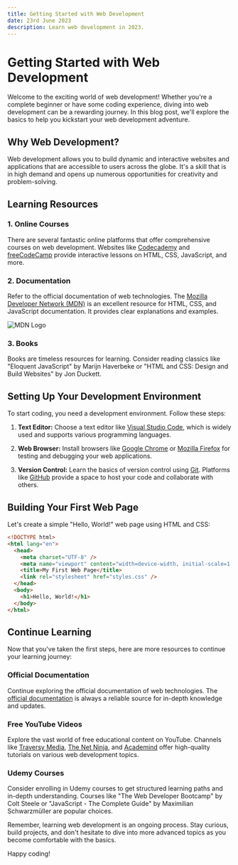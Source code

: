 ---
title: Getting Started with Web Development
date: 23rd June 2023
description: Learn web development in 2023.
---

# Getting Started with Web Development

Welcome to the exciting world of web development! Whether you're a complete beginner or have some coding experience, diving into web development can be a rewarding journey. In this blog post, we'll explore the basics to help you kickstart your web development adventure.

## Why Web Development?

Web development allows you to build dynamic and interactive websites and applications that are accessible to users across the globe. It's a skill that is in high demand and opens up numerous opportunities for creativity and problem-solving.

## Learning Resources

### 1. Online Courses

There are several fantastic online platforms that offer comprehensive courses on web development. Websites like [Codecademy](https://www.codecademy.com/) and [freeCodeCamp](https://www.freecodecamp.org/) provide interactive lessons on HTML, CSS, JavaScript, and more.

### 2. Documentation

Refer to the official documentation of web technologies. The [Mozilla Developer Network (MDN)](https://developer.mozilla.org/) is an excellent resource for HTML, CSS, and JavaScript documentation. It provides clear explanations and examples.

![MDN Logo](images/mdn-logo.png)

### 3. Books

Books are timeless resources for learning. Consider reading classics like "Eloquent JavaScript" by Marijn Haverbeke or "HTML and CSS: Design and Build Websites" by Jon Duckett.

## Setting Up Your Development Environment

To start coding, you need a development environment. Follow these steps:

1. **Text Editor:** Choose a text editor like [Visual Studio Code](https://code.visualstudio.com/), which is widely used and supports various programming languages.

2. **Web Browser:** Install browsers like [Google Chrome](https://www.google.com/chrome/) or [Mozilla Firefox](https://www.mozilla.org/firefox/) for testing and debugging your web applications.

3. **Version Control:** Learn the basics of version control using [Git](https://git-scm.com/). Platforms like [GitHub](https://github.com/) provide a space to host your code and collaborate with others.

## Building Your First Web Page

Let's create a simple "Hello, World!" web page using HTML and CSS:

```html
<!DOCTYPE html>
<html lang="en">
  <head>
    <meta charset="UTF-8" />
    <meta name="viewport" content="width=device-width, initial-scale=1.0" />
    <title>My First Web Page</title>
    <link rel="stylesheet" href="styles.css" />
  </head>
  <body>
    <h1>Hello, World!</h1>
  </body>
</html>
```

## Continue Learning

Now that you've taken the first steps, here are more resources to continue your learning journey:

### Official Documentation

Continue exploring the official documentation of web technologies. The [official documentation](https://developer.mozilla.org/) is always a reliable source for in-depth knowledge and updates.

### Free YouTube Videos

Explore the vast world of free educational content on YouTube. Channels like [Traversy Media](https://www.youtube.com/user/TechGuyWeb), [The Net Ninja](https://www.youtube.com/c/TheNetNinja), and [Academind](https://www.youtube.com/c/Academind) offer high-quality tutorials on various web development topics.

### Udemy Courses

Consider enrolling in Udemy courses to get structured learning paths and in-depth understanding. Courses like "The Web Developer Bootcamp" by Colt Steele or "JavaScript - The Complete Guide" by Maximilian Schwarzmüller are popular choices.

Remember, learning web development is an ongoing process. Stay curious, build projects, and don't hesitate to dive into more advanced topics as you become comfortable with the basics.

Happy coding!
